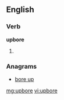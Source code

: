 ==English==

===Verb===
'''upbore'''

# {{past of|upbear}}

===Anagrams===
* [[bore up#English|bore up]]

[[mg:upbore]]
[[vi:upbore]]